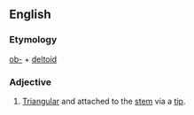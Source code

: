 == English ==

===Etymology===

[[ob-]] + [[deltoid]]

===Adjective===
{{en-adj|-}}
#{{botany|of leaves}} [[Triangular]] and attached to the [[stem]] via a [[tip]].